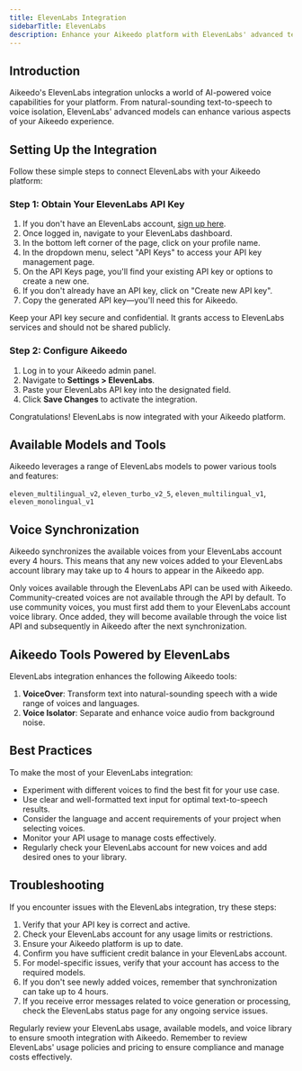 ```yaml
---
title: ElevenLabs Integration
sidebarTitle: ElevenLabs
description: Enhance your Aikeedo platform with ElevenLabs' advanced text-to-speech and voice AI capabilities. This guide walks you through setting up and leveraging ElevenLabs' powerful models for voice generation and audio processing.
---
```


## Introduction

Aikeedo's ElevenLabs integration unlocks a world of AI-powered voice capabilities for your platform. From natural-sounding text-to-speech to voice isolation, ElevenLabs' advanced models can enhance various aspects of your Aikeedo experience.

## Setting Up the Integration

Follow these simple steps to connect ElevenLabs with your Aikeedo platform:

### Step 1: Obtain Your ElevenLabs API Key

1. If you don't have an ElevenLabs account, [sign up here](https://elevenlabs.io/sign-up).
2. Once logged in, navigate to your ElevenLabs dashboard.
3. In the bottom left corner of the page, click on your profile name.
4. In the dropdown menu, select "API Keys" to access your API key management page.
5. On the API Keys page, you'll find your existing API key or options to create a new one.
6. If you don't already have an API key, click on "Create new API key".
7. Copy the generated API key—you'll need this for Aikeedo.

<Note>
  Keep your API key secure and confidential. It grants access to ElevenLabs services and should not be shared publicly.
</Note>

### Step 2: Configure Aikeedo

1. Log in to your Aikeedo admin panel.
2. Navigate to **Settings > ElevenLabs**.
3. Paste your ElevenLabs API key into the designated field.
4. Click **Save Changes** to activate the integration.

<Check>
  Congratulations! ElevenLabs is now integrated with your Aikeedo platform.
</Check>

## Available Models and Tools

Aikeedo leverages a range of ElevenLabs models to power various tools and features:

`eleven_multilingual_v2`, `eleven_turbo_v2_5`, `eleven_multilingual_v1`, `eleven_monolingual_v1`

## Voice Synchronization

Aikeedo synchronizes the available voices from your ElevenLabs account every 4 hours. This means that any new voices added to your ElevenLabs account library may take up to 4 hours to appear in the Aikeedo app.

<Note>
  Only voices available through the ElevenLabs API can be used with Aikeedo. Community-created voices are not available through the API by default. To use community voices, you must first add them to your ElevenLabs account voice library. Once added, they will become available through the voice list API and subsequently in Aikeedo after the next synchronization.
</Note>

## Aikeedo Tools Powered by ElevenLabs

ElevenLabs integration enhances the following Aikeedo tools:

1. **VoiceOver**: Transform text into natural-sounding speech with a wide range of voices and languages.
2. **Voice Isolator**: Separate and enhance voice audio from background noise.

## Best Practices

To make the most of your ElevenLabs integration:

- Experiment with different voices to find the best fit for your use case.
- Use clear and well-formatted text input for optimal text-to-speech results.
- Consider the language and accent requirements of your project when selecting voices.
- Monitor your API usage to manage costs effectively.
- Regularly check your ElevenLabs account for new voices and add desired ones to your library.

## Troubleshooting

If you encounter issues with the ElevenLabs integration, try these steps:

1. Verify that your API key is correct and active.
2. Check your ElevenLabs account for any usage limits or restrictions.
3. Ensure your Aikeedo platform is up to date.
4. Confirm you have sufficient credit balance in your ElevenLabs account.
5. For model-specific issues, verify that your account has access to the required models.
6. If you don't see newly added voices, remember that synchronization can take up to 4 hours.
7. If you receive error messages related to voice generation or processing, check the ElevenLabs status page for any ongoing service issues.

<Tip>
  Regularly review your ElevenLabs usage, available models, and voice library to ensure smooth integration with Aikeedo.
</Tip>

<Note>
  Remember to review ElevenLabs' usage policies and pricing to ensure compliance and manage costs effectively.
</Note>